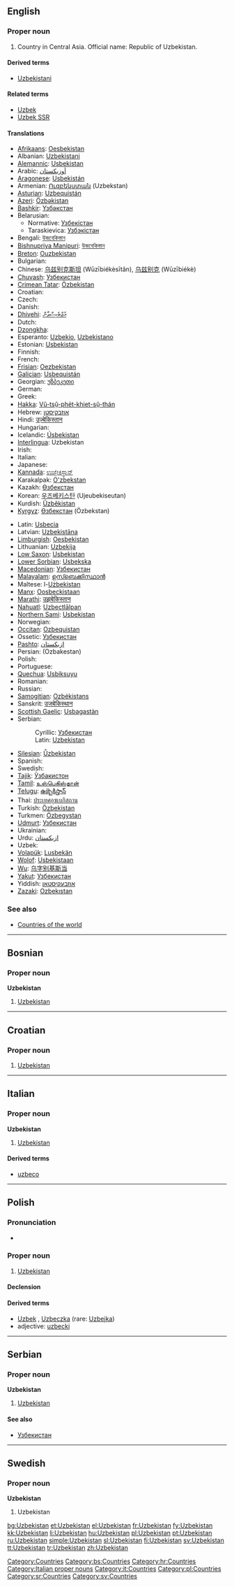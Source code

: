 {{wikipedia}}
{{also|Uzbekistán}}
==English==

===Proper noun===
{{infl|en|proper noun}}

# Country in Central Asia. Official name: Republic of Uzbekistan.

====Derived terms====
* [[Uzbekistani]]

====Related terms====
* [[Uzbek]]
* [[Uzbek SSR]]

====Translations====
{{trans-top|Republic of Uzbekistan}}
* [[Afrikaans]]: [[Oesbekistan]]
* Albanian: [[Uzbekistani]]
* [[Alemannic]]: [[Usbekistan]]
* Arabic: [[أوزبكستان]]
* [[Aragonese]]: [[Usbekistán]]
* Armenian: [[Ուզբեկստան]] (Uzbekstan)
* [[Asturian]]: [[Uzbequistán]]
* [[Azeri]]: [[Özbəkistan]]
* [[Bashkir]]: [[Үзбәкстан]]
* Belarusian:
** Normative: [[Узбекістан]]
** Taraskievica: [[Узбэкістан]]
* Bengali: [[উজবেকিস্তান]]
* [[Bishnupriya Manipuri]]: [[উজবেকিস্তান]]
* [[Breton]]: [[Ouzbekistan]]
* Bulgarian: {{t+|bg|Узбекистан|sc=Cyrl}}
* Chinese: [[乌兹别克斯坦]] (Wūzībiékèsītǎn), [[乌兹别克]] (Wūzībiékè)
* [[Chuvash]]: [[Узбекистан]]
* [[Crimean Tatar]]: [[Özbekistan]]
* Croatian: {{t-|hr|Uzbekistan|m}}
* Czech: {{t-|cs|Uzbekistán|m}}
* Danish: {{t-|da|Usbekistan}}
* [[Dhivehi]]: [[އުޒްބެކިސްތާން]]
* Dutch: {{t+|nl|Oezbekistan}}
* [[Dzongkha]]: {{t|dz|ཨུཛ་བེ་ཀིསི་ཏཱན་|sc=Tibt}}
* Esperanto: [[Uzbekio]], [[Uzbekistano]]
* Estonian: [[Usbekistan]]
* Finnish: {{t+|fi|Uzbekistan}}
* French: {{t+|fr|Ouzbékistan|m}}
* [[Frisian]]: [[Oezbekistan]]
* [[Galician]]: [[Usbequistán]]
* Georgian: [[უზბეკეთი]]
* German: {{t+|de|Usbekistan}}
* Greek: {{t+|el|Ουζμπεκιστάν|n|sc=Grek}}
* [[Hakka]]: [[Vû-tsṳ̂-phe̍t-khiet-sṳ̂-thán]]
* Hebrew: [[אוזבקיסטן]]
* Hindi: [[उज़्बेकिस्तान]]
* Hungarian: {{t+|hu|Üzbegisztán}}
* Icelandic: [[Úsbekistan]]
* [[Interlingua]]: Uzbekistan
* Irish: {{t|ga|Úisbéiceastáin|f|alt=an Úisbéiceastáin}}
* Italian: {{t-|it|Uzbekistan|m}}
* Japanese: {{t+|ja|ウズベキスタン|tr=Uzubekisutan|sc=Jpan}}
* [[Kannada]]: [[ಉಜ್ಬೇಕಿಸ್ಥಾನ್]]
* Karakalpak: [[O'zbekstan]]
* Kazakh: [[Өзбекстан]]
* Korean: [[우즈베키스탄]] (Ujeubekiseutan)
* Kurdish: [[Ûzbêkistan]]
* [[Kyrgyz]]: [[Өзбекстан]] (Özbekstan)
{{trans-mid}}
* Latin: [[Usbecia]]
* Latvian: [[Uzbekistāna]]
* [[Limburgish]]: [[Oesbekistan]]
* Lithuanian: [[Uzbekija]]
* [[Low Saxon]]: [[Usbekistan]]
* [[Lower Sorbian]]: [[Usbekska]]
* [[Macedonian]]: [[Узбекистан]]
* [[Malayalam]]: [[ഉസ്ബെക്കിസ്ഥാന്‍]]
* Maltese: l-[[Użbekistan]]
* [[Manx]]: [[Oosbeckistaan]]
* [[Marathi]]: [[उझबेकिस्तान]]
* [[Nahuatl]]: [[Uzbectlālpan]]
* [[Northern Sami]]: [[Usbekistan]]
* Norwegian: {{t+|no|Usbekistan}}
* [[Occitan]]: [[Ozbequistan]]
* Ossetic: [[Узбекистан]]
* [[Pashto]]: [[ازبکستان]]
* Persian: {{fa-Arab|[[ازبكستان]]}} (Ozbakestan)
* Polish: {{t+|pl|Uzbekistan|m}}
* Portuguese: {{t+|pt|Usbequistão}}
* [[Quechua]]: [[Usbiksuyu]]
* Romanian: {{t-|ro|Uzbekistan|n}}
* Russian: {{t+|ru|Узбекистан|sc=Cyrl}}
* [[Samogitian]]: [[Ozbėkistans]]
* Sanskrit: [[उजबेकिस्थान]]
* [[Scottish Gaelic]]: [[Usbagastàn]]
* Serbian:
*: Cyrillic: [[Узбекистан#Serbian|Узбекистан]] {{m}}
*: Latin: [[Uzbekistan#Serbian|Uzbekistan]] {{m}}
* [[Silesian]]: [[Ůzbekistan]]
* Spanish: {{t+|es|Uzbekistán}}
* Swedish: {{t+|sv|Uzbekistan}}
* [[Tajik]]: [[Ӯзбакистон]]
* [[Tamil]]: [[உஸ்பெகிஸ்தான்]]
* [[Telugu]]: [[ఉజ్బెకిస్తాన్]]
* Thai: [[ประเทศอุซเบกิสถาน]]
* Turkish: [[Özbekistan]]
* Turkmen: [[Özbegystan]]
* [[Udmurt]]: [[Узбекистан]]
* Ukrainian: {{t-|uk|Узбекистан|sc=Cyrl|xs=Ukrainian}}
* Urdu: [[ازبکستان]]
* Uzbek: {{t-|uz|O'zbekiston|xs=Uzbek}}
* [[Volapük]]: [[Lusbekän]]
* [[Wolof]]: [[Usbekistaan]]
* [[Wu]]: [[乌字别基斯当]]
* [[Yakut]]: [[Узбекистан]]
* Yiddish: [[אוזבעקיסטאן]]
* [[Zazaki]]: [[Ozbekıstan]]
{{trans-bottom}}

===See also===
* [[Appendix:Countries of the world|Countries of the world]]

[[Category:Countries]]

----

==Bosnian==

===Proper noun===
'''Uzbekistan''' {{m}}

# [[Uzbekistan#English|Uzbekistan]]

[[Category:bs:Countries]]

----

==Croatian==

===Proper noun===
{{infl|hr|proper noun|g=m}}

# [[#English|Uzbekistan]]

[[Category:hr:Countries]]

----

==Italian==
{{wikipedia|lang=it}}

===Proper noun===
'''Uzbekistan''' {{m}}

# [[#English|Uzbekistan]]

====Derived terms====
* [[uzbeco]]

[[Category:Italian proper nouns]]
[[Category:it:Countries]]

----

==Polish==

===Pronunciation===
* {{IPA|/uz̪bɛˈkʲis̪t̪an̪/|lang=pl}}

===Proper noun===
{{infl|pl|proper noun|g=m}}

# [[#English|Uzbekistan]]

====Declension====
{{pl-decl-noun-sing
|Uzbekistan
|Uzbekistanu
|Uzbekistanowi
|Uzbekistan
|Uzbekistanem
|Uzbekistanie
|Uzbekistanie
}}

====Derived terms====
* [[Uzbek]] {{m}}, [[Uzbeczka]] {{f}} (rare: [[Uzbejka]])
* adjective: [[uzbecki]]

[[Category:pl:Countries]]

----

==Serbian==

===Proper noun===
'''Uzbekistan''' {{m}}

# [[Uzbekistan#English|Uzbekistan]]

====See also====
* [[Узбекистан#Serbian|Узбекистан]]

[[Category:sr:Countries]]

----

==Swedish==

===Proper noun===
'''Uzbekistan'''

# Uzbekistan

[[Category:sv:Countries]]

[[bg:Uzbekistan]]
[[et:Uzbekistan]]
[[el:Uzbekistan]]
[[fr:Uzbekistan]]
[[fy:Uzbekistan]]
[[kk:Uzbekistan]]
[[li:Uzbekistan]]
[[hu:Uzbekistan]]
[[pl:Uzbekistan]]
[[pt:Uzbekistan]]
[[ru:Uzbekistan]]
[[simple:Uzbekistan]]
[[sl:Uzbekistan]]
[[fi:Uzbekistan]]
[[sv:Uzbekistan]]
[[tt:Uzbekistan]]
[[tr:Uzbekistan]]
[[zh:Uzbekistan]]